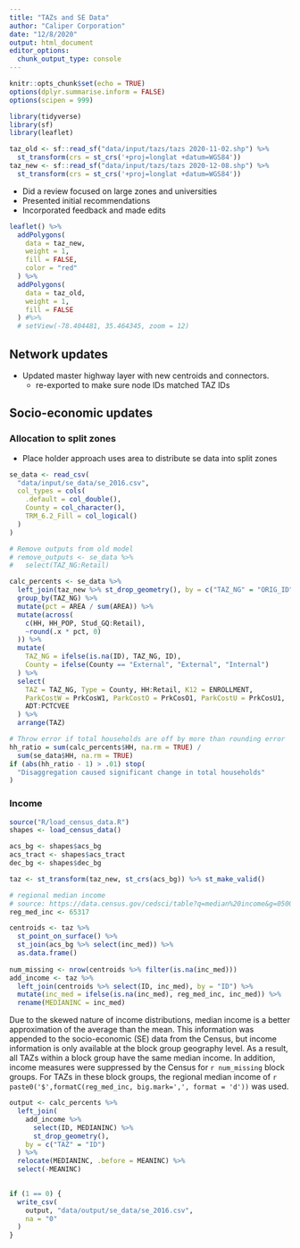 ```yaml
---
title: "TAZs and SE Data"
author: "Caliper Corporation"
date: "12/8/2020"
output: html_document
editor_options: 
  chunk_output_type: console
---
```


```r
knitr::opts_chunk$set(echo = TRUE)
options(dplyr.summarise.inform = FALSE)
options(scipen = 999)

library(tidyverse)
library(sf)
library(leaflet)
```

```r
taz_old <- sf::read_sf("data/input/tazs/tazs 2020-11-02.shp") %>%
  st_transform(crs = st_crs('+proj=longlat +datum=WGS84'))
taz_new <- sf::read_sf("data/input/tazs/tazs 2020-12-08.shp") %>%
  st_transform(crs = st_crs('+proj=longlat +datum=WGS84'))
```

- Did a review focused on large zones and universities
- Presented initial recommendations
- Incorporated feedback and made edits

```r
leaflet() %>%
  addPolygons(
    data = taz_new,
    weight = 1,
    fill = FALSE,
    color = "red"
  ) %>%
  addPolygons(
    data = taz_old,
    weight = 1,
    fill = FALSE
  ) #%>%
  # setView(-78.404481, 35.464345, zoom = 12)
```

## Network updates

- Updated master highway layer with new centroids and connectors.
  - re-exported to make sure node IDs matched TAZ IDs
  
## Socio-economic updates

### Allocation to split zones

- Place holder approach uses area to distribute se data into split zones

```r
se_data <- read_csv(
  "data/input/se_data/se_2016.csv",
  col_types = cols(
    .default = col_double(),
    County = col_character(),
    TRM_6.2_Fill = col_logical()
  )
)

# Remove outputs from old model
# remove_outputs <- se_data %>%
#   select(TAZ_NG:Retail)

calc_percents <- se_data %>%
  left_join(taz_new %>% st_drop_geometry(), by = c("TAZ_NG" = "ORIG_ID")) %>%
  group_by(TAZ_NG) %>%
  mutate(pct = AREA / sum(AREA)) %>%
  mutate(across(
    c(HH, HH_POP, Stud_GQ:Retail),
    ~round(.x * pct, 0)
  )) %>%
  mutate(
    TAZ_NG = ifelse(is.na(ID), TAZ_NG, ID),
    County = ifelse(County == "External", "External", "Internal")
  ) %>%
  select(
    TAZ = TAZ_NG, Type = County, HH:Retail, K12 = ENROLLMENT,
    ParkCostW = PrkCosW1, ParkCostO = PrkCosO1, ParkCostU = PrkCosU1, 
    ADT:PCTCVEE
  ) %>%
  arrange(TAZ)

# Throw error if total households are off by more than rounding error
hh_ratio = sum(calc_percents$HH, na.rm = TRUE) / 
  sum(se_data$HH, na.rm = TRUE)
if (abs(hh_ratio - 1) > .01) stop(
  "Disaggregation caused significant change in total households"
)
```

### Income

```r
source("R/load_census_data.R")
shapes <- load_census_data()

acs_bg <- shapes$acs_bg
acs_tract <- shapes$acs_tract
dec_bg <- shapes$dec_bg

taz <- st_transform(taz_new, st_crs(acs_bg)) %>% st_make_valid()
```

```r
# regional median income
# source: https://data.census.gov/cedsci/table?q=median%20income&g=0500000US37063,37135,37183&tid=ACSST1Y2019.S1901&hidePreview=true
reg_med_inc <- 65317

centroids <- taz %>%
  st_point_on_surface() %>%
  st_join(acs_bg %>% select(inc_med)) %>%
  as.data.frame()
  
num_missing <- nrow(centroids %>% filter(is.na(inc_med)))
add_income <- taz %>%
  left_join(centroids %>% select(ID, inc_med), by = "ID") %>%
  mutate(inc_med = ifelse(is.na(inc_med), reg_med_inc, inc_med)) %>%
  rename(MEDIANINC = inc_med)
```

Due to the skewed nature of income distributions, median income is a better
approximation of the average than the mean. This information was appended to the
socio-economic (SE) data from the Census, but income information is only
available at the block group geography level. As a result, all TAZs within a
block group have the same median income. In addition, income measures were
suppressed by the Census for `r num_missing` block groups. For TAZs in these
block groups, the regional median income of `r paste0('$',formatC(reg_med_inc,
big.mark=',', format = 'd'))` was used.






```r
output <- calc_percents %>%
  left_join(
    add_income %>%
      select(ID, MEDIANINC) %>%
      st_drop_geometry(),
    by = c("TAZ" = "ID")
  ) %>%
  relocate(MEDIANINC, .before = MEANINC) %>%
  select(-MEANINC)
  
```


```r
if (1 == 0) {
  write_csv(
    output, "data/output/se_data/se_2016.csv",
    na = "0"
  )
}
```